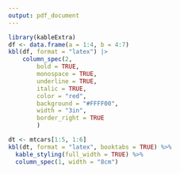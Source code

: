 ```yaml
---
output: pdf_document
---
```


```r
library(kableExtra)
df <- data.frame(a = 1:4, b = 4:7)
kbl(df, format = "latex") |>
    column_spec(2,
        bold = TRUE,
        monospace = TRUE,
        underline = TRUE,
        italic = TRUE,
        color = "red",
        background = "#FFFF00",
        width = "3in",
        border_right = TRUE
        )
```

```r
dt <- mtcars[1:5, 1:6]
kbl(dt, format = "latex", booktabs = TRUE) %>%
  kable_styling(full_width = TRUE) %>%
  column_spec(1, width = "8cm")
```